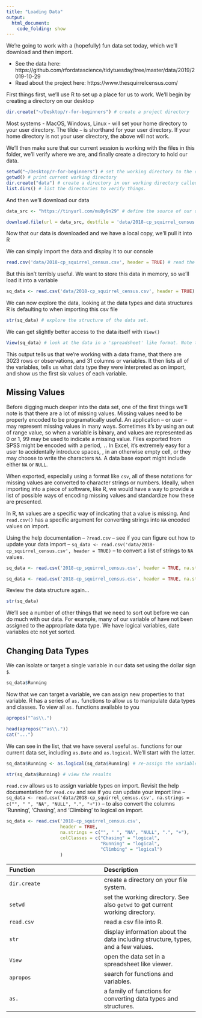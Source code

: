 ```yaml
---
title: "Loading Data"
output:
  html_document:
    code_folding: show
---
```


We're going to work with a (hopefully) fun data set today, which we'll download and then import.

:::note

* See the data here: https://github.com/rfordatascience/tidytuesday/tree/master/data/2019/2019-10-29
* Read about the project here: https://www.thesquirrelcensus.com/

:::

First things first, we'll use R to set up a place for us to work. We'll begin by creating a directory on our desktop

```r
dir.create("~/Desktop/r-for-beginners") # create a project directory
```

:::note

Most systems - MacOS, Windows, Linux - will set your home directory to your user directory. The tilde `~` is shorthand for your user directory. If your home directory is not your user directory, the above will not work.

:::

We'll then make sure that our current session is working with the files in this folder, we'll verify where we are, and finally create a directory to hold our data.

```r
setwd("~/Desktop/r-for-beginners") # set the working directory to the directory we just created
getwd() # print current working directory
dir.create("data") # create a directory in our working directory called data
list.dirs() # list the directories to verify things.
```

And then we'll download our data

```r
data_src <- "https://tinyurl.com/mu8y9n29" # define the source of our data, in this case, a url

download.file(url = data_src, destfile = 'data/2018-cp_squirrel_census.csv') # download the file, and save it with a specified name
```

Now that our data is downloaded and we have a local copy, we'll pull it into R

We can simply import the data and display it to our console

```r
read.csv('data/2018-cp_squirrel_census.csv', header = TRUE) # read the data
```

But this isn't terribly useful. We want to store this data in memory, so we'll load it into a variable

```r
sq_data <- read.csv('data/2018-cp_squirrel_census.csv', header = TRUE) # read the data into a variable called sq_data
```

We can now explore the data, looking at the data types and data structures R is defaulting to when importing this csv file

```r
str(sq_data) # explore the structure of the data set.
```

We can get slightly better access to the data itself with `View()`

```r
View(sq_data) # look at the data in a 'spreadsheet' like format. Note the capital V.
```

This output tells us that we're working with a data frame, that there are 3023 rows or observations, and 31 columns or variables. It then lists all of the variables, tells us what data type they were interpreted as on import, and show us the first six values of each variable.

## Missing Values

Before digging much deeper into the data set, one of the first things we'll note is that there are a lot of missing values. Missing values need to be properly encoded to be programatically useful. An application -- or user -- may represent missing values in many ways. Sometimes it's by using an out of range value, so when a variable is binary, and values are represented as 0 or 1, 99 may be used to indicate a missing value. Files exported from SPSS might be encoded with a period, `.`. In Excel, it's extremely easy for a user to accidentally introduce spaces, ` `, in an otherwise empty cell, or they may choose to write the characters `NA`. A data base export might include either `NA` or `NULL`.

When exported, especially using a format like `csv`, all of these notations for missing values are converted to character strings or numbers. Ideally, when importing into a piece of software, like R, we would have a way to provide a list of possible ways of encoding missing values and standardize how these are presented.

In R, `NA` values are a specific way of indicating that a value is missing. And `read.csv()` has a specific argument for converting strings into `NA` encoded values on import.

:::exercise

Using the help documentation -- `?read.csv` -- see if you can figure out how to update your data import -- `sq_data <- read.csv('data/2018-cp_squirrel_census.csv', header = TRUE)` -- to convert a list of strings to `NA` values.

:::

:::solution

```r
sq_data <- read.csv('2018-cp_squirrel_census.csv', header = TRUE, na.strings = c("", " ", "NA", "NULL", ".", "+"))
```

:::

```r
sq_data <- read.csv('2018-cp_squirrel_census.csv', header = TRUE, na.strings = c("", " ", "NA", "NULL", ".", "+"))
```

Review the data structure again...

```r
str(sq_data)
```

We'll see a number of other things that we need to sort out before we can do much with our data. For example, many of our variable of have not been assigned to the appropriate data type. We have logical variables, date variables etc not yet sorted.

## Changing Data Types

We can isolate or target a single variable in our data set using the dollar sign `$`.

```r
sq_data$Running
```

Now that we can target a variable, we can assign new properties to that variable. R has a series of `as.` functions to allow us to manipulate data types and classes. To view all `as.` functions available to you

```r
apropos("^as\\.")
```

```r
head(apropos("^as\\."))
cat("...")
```

We can see in the list, that we have several useful `as.` functions for our current data set, including `as.Date` and `as.logical`. We'll start with the latter.

```r
sq_data$Running <- as.logical(sq_data$Running) # re-assign the variable Running from character to logical

str(sq_data$Running) # view the results
```

:::exercise

`read.csv` allows us to assign variable types on import. Revisit the help documentation for `read.csv` and see if you can update your import line -- `sq_data <- read.csv('data/2018-cp_squirrel_census.csv', na.strings = c("", " ", "NA", "NULL", ".", "+"))` -- to also convert the columns 'Running', 'Chasing', and 'Climbing' to logical on import.

:::

:::solution

```r
sq_data <- read.csv('2018-cp_squirrel_census.csv',
                    header = TRUE,
                    na.strings = c("", " ", "NA", "NULL", ".", "+"),
                    colClasses = c("Chasing" = "logical",
                                   "Running" = "logical",
                                   "Climbing" = "logical")
                    )
```

:::

:::functions

| Function | Description |
| :--- | :--- |
| `dir.create` | create a directory on your file system. |
| `setwd` | set the working directory. See also `getwd` to get current working directory. |
| `read.csv` | read a csv file into R. |
| `str` | display information about the data including structure, types, and a few values. |
| `View` | open the data set in a spreadsheet like viewer. |
| `apropos` | search for functions and variables. |
| `as.` | a family of functions for converting data types and structures. |

:::
